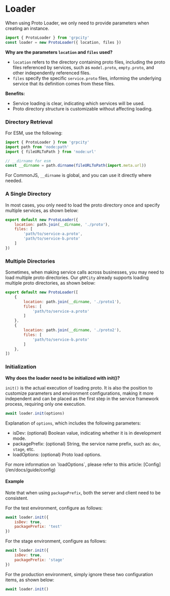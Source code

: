 
# Loader

When using Proto Loader, we only need to provide parameters when creating an instance.

```js
import { ProtoLoader } from 'grpcity'
const loader = new ProtoLoader({ location, files })
```

**Why are the parameters `location` and `files` used?**
- `location` refers to the directory containing proto files, including the proto files referenced by services, such as `model.proto`, `empty.proto`, and other independently referenced files.
- `files` specify the specific `service.proto` files, informing the underlying service that its definition comes from these files.

**Benefits:**
- Service loading is clear, indicating which services will be used.
- Proto directory structure is customizable without affecting loading.

### Directory Retrieval

For ESM, use the following:

```js
import { ProtoLoader } from 'grpcity'
import path from 'node:path'
import { fileURLToPath } from 'node:url'

// __dirname for esm
const __dirname = path.dirname(fileURLToPath(import.meta.url))
```

For CommonJS, `__dirname` is global, and you can use it directly where needed.

### A Single Directory

In most cases, you only need to load the proto directory once and specify multiple services, as shown below:

```js
export default new ProtoLoader({
    location: path.join(__dirname, './proto'),
    files: [
        'path/to/service-a.proto',
        'path/to/service-b.proto'
    ]
})
```

### Multiple Directories

Sometimes, when making service calls across businesses, you may need to load multiple proto directories. Our `gRPCity` already supports loading multiple proto directories, as shown below:

```js
export default new ProtoLoader([
    {
        location: path.join(__dirname, './proto1'),
        files: [
            'path/to/service-a.proto'
        ]
    },
    {
        location: path.join(__dirname, './proto2'),
        files: [
            'path/to/service-b.proto'
        ]
    },
])
```

### Initialization

**Why does the loader need to be initialized with init()?**

`init()` is the actual execution of loading proto. It is also the position to customize parameters and environment configurations, making it more independent and can be placed as the first step in the service framework process, requiring only one execution.

```js
await loader.init(options)
```

Explanation of `options`, which includes the following parameters:
- isDev: (optional) Boolean value, indicating whether it is in development mode.
- packagePrefix: (optional) String, the service name prefix, such as: `dev`, `stage`, etc.
- loadOptions: (optional) Proto load options.

<Callout>
For more information on `loadOptions`, please refer to this article: [Config](/en/docs/guide/config)
</Callout>

#### Example

Note that when using `packagePrefix`, both the server and client need to be consistent.

For the test environment, configure as follows:

```js
await loader.init({
    isDev: true,
    packagePrefix: 'test'
})
```

For the stage environment, configure as follows:

```js
await loader.init({
    isDev: true,
    packagePrefix: 'stage'
})
```

For the production environment, simply ignore these two configuration items, as shown below:

```js
await loader.init()
```
